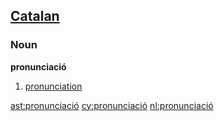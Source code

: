 ==[[Catalan]]==
===Noun===
'''pronunciació'''
#[[pronunciation]]

[[ast:pronunciació]]
[[cy:pronunciació]]
[[nl:pronunciació]]